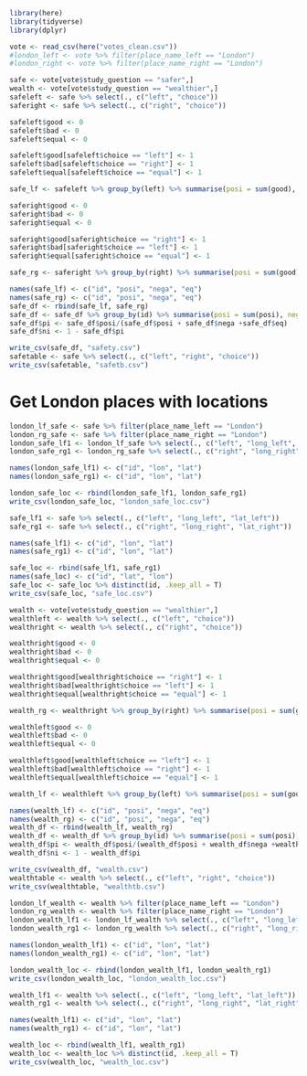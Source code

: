 ```r
library(here)
library(tidyverse)
library(dplyr)
```

```r
vote <- read_csv(here("votes_clean.csv"))
#london_left <- vote %>% filter(place_name_left == "London")
#london_right <- vote %>% filter(place_name_right == "London")

```

```r
safe <- vote[vote$study_question == "safer",]
wealth <- vote[vote$study_question == "wealthier",]
safeleft <- safe %>% select(., c("left", "choice"))
saferight <- safe %>% select(., c("right", "choice"))
```

```r
safeleft$good <- 0
safeleft$bad <- 0
safeleft$equal <- 0

safeleft$good[safeleft$choice == "left"] <- 1
safeleft$bad[safeleft$choice == "right"] <- 1
safeleft$equal[safeleft$choice == "equal"] <- 1

safe_lf <- safeleft %>% group_by(left) %>% summarise(posi = sum(good), nega = sum(bad), eq = sum(equal))
```

```r
saferight$good <- 0
saferight$bad <- 0
saferight$equal <- 0

saferight$good[saferight$choice == "right"] <- 1
saferight$bad[saferight$choice == "left"] <- 1
saferight$equal[saferight$choice == "equal"] <- 1

safe_rg <- saferight %>% group_by(right) %>% summarise(posi = sum(good), nega = sum(bad), eq = sum(equal))
```

```r
names(safe_lf) <- c("id", "posi", "nega", "eq")
names(safe_rg) <- c("id", "posi", "nega", "eq")
safe_df <- rbind(safe_lf, safe_rg)
safe_df <- safe_df %>% group_by(id) %>% summarise(posi = sum(posi), nega = sum(nega), eq = sum(eq))
safe_df$pi <- safe_df$posi/(safe_df$posi + safe_df$nega +safe_df$eq)
safe_df$ni <- 1 - safe_df$pi

write_csv(safe_df, "safety.csv")
safetable <- safe %>% select(., c("left", "right", "choice"))
write_csv(safetable, "safetb.csv")
```

# Get London places with locations 
```r
london_lf_safe <- safe %>% filter(place_name_left == "London")
london_rg_safe <- safe %>% filter(place_name_right == "London")
london_safe_lf1 <- london_lf_safe %>% select(., c("left", "long_left", "lat_left"))
london_safe_rg1 <- london_rg_safe %>% select(., c("right", "long_right", "lat_right"))

names(london_safe_lf1) <- c("id", "lon", "lat")
names(london_safe_rg1) <- c("id", "lon", "lat")

london_safe_loc <- rbind(london_safe_lf1, london_safe_rg1)
write_csv(london_safe_loc, "london_safe_loc.csv")
```



```r
safe_lf1 <- safe %>% select(., c("left", "long_left", "lat_left"))
safe_rg1 <- safe %>% select(., c("right", "long_right", "lat_right"))

names(safe_lf1) <- c("id", "lon", "lat")
names(safe_rg1) <- c("id", "lon", "lat")

safe_loc <- rbind(safe_lf1, safe_rg1)
names(safe_loc) <- c("id", "lat", "lon")
safe_loc <- safe_loc %>% distinct(id, .keep_all = T)
write_csv(safe_loc, "safe_loc.csv")
```




```r
wealth <- vote[vote$study_question == "wealthier",]
wealthleft <- wealth %>% select(., c("left", "choice"))
wealthright <- wealth %>% select(., c("right", "choice"))
```
```r
wealthright$good <- 0
wealthright$bad <- 0
wealthright$equal <- 0

wealthright$good[wealthright$choice == "right"] <- 1
wealthright$bad[wealthright$choice == "left"] <- 1
wealthright$equal[wealthright$choice == "equal"] <- 1

wealth_rg <- wealthright %>% group_by(right) %>% summarise(posi = sum(good), nega = sum(bad), eq = sum(equal))

wealthleft$good <- 0
wealthleft$bad <- 0
wealthleft$equal <- 0

wealthleft$good[wealthleft$choice == "left"] <- 1
wealthleft$bad[wealthleft$choice == "right"] <- 1
wealthleft$equal[wealthleft$choice == "equal"] <- 1

wealth_lf <- wealthleft %>% group_by(left) %>% summarise(posi = sum(good), nega = sum(bad), eq = sum(equal))
```
```r
names(wealth_lf) <- c("id", "posi", "nega", "eq")
names(wealth_rg) <- c("id", "posi", "nega", "eq")
wealth_df <- rbind(wealth_lf, wealth_rg)
wealth_df <- wealth_df %>% group_by(id) %>% summarise(posi = sum(posi), nega = sum(nega), eq = sum(eq))
wealth_df$pi <- wealth_df$posi/(wealth_df$posi + wealth_df$nega +wealth_df$eq)
wealth_df$ni <- 1 - wealth_df$pi

write_csv(wealth_df, "wealth.csv")
wealthtable <- wealth %>% select(., c("left", "right", "choice"))
write_csv(wealthtable, "wealthtb.csv")
```


```r
london_lf_wealth <- wealth %>% filter(place_name_left == "London")
london_rg_wealth <- wealth %>% filter(place_name_right == "London")
london_wealth_lf1 <- london_lf_wealth %>% select(., c("left", "long_left", "lat_left"))
london_wealth_rg1 <- london_rg_wealth %>% select(., c("right", "long_right", "lat_right"))

names(london_wealth_lf1) <- c("id", "lon", "lat")
names(london_wealth_rg1) <- c("id", "lon", "lat")

london_wealth_loc <- rbind(london_wealth_lf1, london_wealth_rg1)
write_csv(london_wealth_loc, "london_wealth_loc.csv")
```

```r
wealth_lf1 <- wealth %>% select(., c("left", "long_left", "lat_left"))
wealth_rg1 <- wealth %>% select(., c("right", "long_right", "lat_right"))

names(wealth_lf1) <- c("id", "lon", "lat")
names(wealth_rg1) <- c("id", "lon", "lat")

wealth_loc <- rbind(wealth_lf1, wealth_rg1)
wealth_loc <- wealth_loc %>% distinct(id, .keep_all = T)
write_csv(wealth_loc, "wealth_loc.csv")
```


